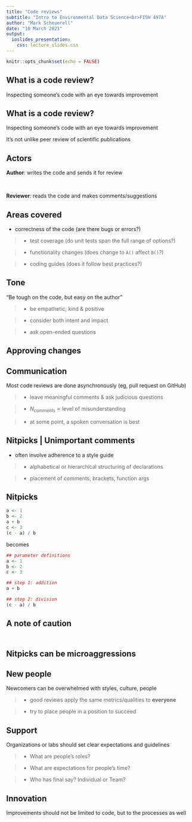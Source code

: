 ```yaml
---
title: "Code reviews"
subtitle: "Intro to Environmental Data Science<br>FISH 497A"
author: "Mark Scheuerell"
date: "10 March 2021"
output:
  ioslides_presentation:
    css: lecture_slides.css
---
```


```r
knitr::opts_chunk$set(echo = FALSE)
```

## What is a code review?

Inspecting someone's code with an eye towards improvement


## What is a code review?

Inspecting someone's code with an eye towards improvement

It's not unlike peer review of scientific publications


## Actors

**Author**: writes the code and sends it for review

<br>

**Reviewer**: reads the code and makes comments/suggestions


## Areas covered

* correctness of the code (are there bugs or errors?)

> - test coverage (do unit tests span the full range of options?)

> - functionality changes (does change to `A()` affect `B()`?)

> - coding guides (does it follow best practices?)


## Tone

"Be tough on the code, but easy on the author"

> - be empathetic, kind & positive

> - consider both intent and impact

> - ask open-ended questions


## Approving changes




## Communication

Most code reviews are done asynchronously (eg, pull request on GitHub)

> - leave meaningful comments & ask judicious questions

> - *N*<sub>comments</sub> $\propto$ level of misunderstanding

> - at some point, a spoken conversation is best


## Nitpicks | Unimportant comments

* often involve adherence to a style guide

> - alphabetical or hierarchical structuring of declarations

> - placement of comments, brackets, function args


## Nitpicks {.smaller}

```r
a <- 1
b <- 2
a + b
c <- 3
(c - a) / b
```

becomes

```r
## parameter definitions
a <- 1
b <- 2
c <- 3

## step 1: addition
a + b

## step 2: division
(c - a) / b
```


## A note of caution

<br>

<div class="centered" style="font-size:1.5em">
**Nitpicks can be microaggressions**
</div>


## New people

Newcomers can be overwhelmed with styles, culture, people

> - good reviews apply the same metrics/qualities to **everyone**

> - try to place people in a position to succeed


## Support

Organizations or labs should set clear expectations and guidelines

> - What are people's roles?

> - What are expectations for people's time?

> - Who has final say? Individual or Team?


## Innovation

Improvements should not be limited to code, but to the processes as well





